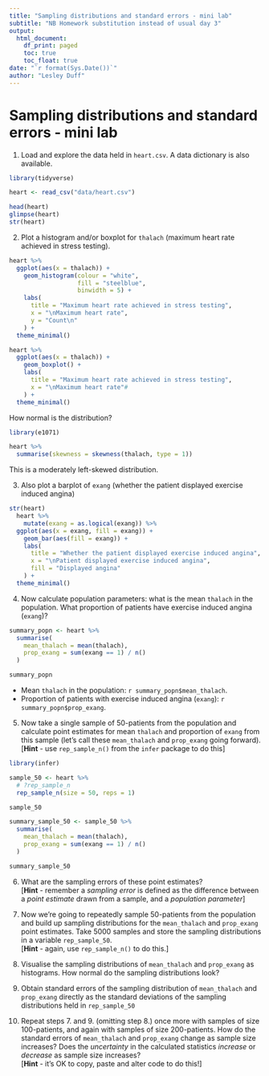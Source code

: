 ```yaml
---
title: "Sampling distributions and standard errors - mini lab"
subtitle: "NB Homework substitution instead of usual day 3"
output:
  html_document:
    df_print: paged
    toc: true
    toc_float: true
date: "`r format(Sys.Date())`"
author: "Lesley Duff"
---
```

# Sampling distributions and standard errors - mini lab


1. Load and explore the data held in `heart.csv`. A data dictionary is also available.  

```r
library(tidyverse)
```

```r
heart <- read_csv("data/heart.csv")

head(heart)
glimpse(heart)
str(heart)
```

  
2. Plot a histogram and/or boxplot for `thalach` (maximum heart rate achieved in
stress testing).
```r
heart %>% 
  ggplot(aes(x = thalach)) +
    geom_histogram(colour = "white", 
                   fill = "steelblue",
                   binwidth = 5) +
    labs(
      title = "Maximum heart rate achieved in stress testing",
      x = "\nMaximum heart rate",
      y = "Count\n"
    ) +
  theme_minimal()

heart %>% 
  ggplot(aes(x = thalach)) +
    geom_boxplot() +
    labs(
      title = "Maximum heart rate achieved in stress testing",
      x = "\nMaximum heart rate"#
    ) +
  theme_minimal()
```
 How normal is the distribution? 
 
```r
library(e1071)

heart %>%
  summarise(skewness = skewness(thalach, type = 1))
```
 
 This is a moderately left-skewed distribution.
  
3. Also plot a barplot of `exang` (whether the patient displayed exercise 
induced angina)  
```r
str(heart)
  heart %>% 
    mutate(exang = as.logical(exang)) %>% 
  ggplot(aes(x = exang, fill = exang)) +
    geom_bar(aes(fill = exang)) +
    labs(
      title = "Whether the patient displayed exercise induced angina",
      x = "\nPatient displayed exercise induced angina",
      fill = "Displayed angina"
    ) +
  theme_minimal()
```

4. Now calculate population parameters: what is the mean `thalach` in the 
population. What proportion of patients have exercise induced angina (`exang`)? 
```r
summary_popn <- heart %>%
  summarise(
    mean_thalach = mean(thalach), 
    prop_exang = sum(exang == 1) / n()
  )

summary_popn
```
* Mean `thalach` in the population: `r summary_popn$mean_thalach`.
* Proportion of patients with exercise induced angina (`exang`): `r summary_popn$prop_exang`.

  
5. Now take a single sample of 50-patients from the population and calculate 
point estimates for mean `thalach` and proportion of `exang` from this sample 
(let's call these `mean_thalach` and `prop_exang` going forward).<br>
[**Hint** - use `rep_sample_n()` from the `infer` package to do this]  
```r
library(infer)

sample_50 <- heart %>%
  # ?rep_sample_n
  rep_sample_n(size = 50, reps = 1)

sample_50

summary_sample_50 <- sample_50 %>%
  summarise(
    mean_thalach = mean(thalach), 
    prop_exang = sum(exang == 1) / n()
  ) 

summary_sample_50
```

  
6. What are the sampling errors of these point estimates?<br>[**Hint** - 
remember a *sampling error* is defined as the difference between a 
*point estimate* drawn from a sample, and a *population parameter*]  

7. Now we're going to repeatedly sample 50-patients from the population and 
build up sampling distributions for the `mean_thalach` and `prop_exang` point 
estimates. Take 5000 samples and store the sampling distributions in a variable
`rep_sample_50`.<br>[**Hint** - again, use `rep_sample_n()` to do this.]  
  
8. Visualise the sampling distributions of `mean_thalach` and `prop_exang` as 
histograms. How normal do the sampling distributions look?  

9. Obtain standard errors of the sampling distribution of `mean_thalach` and 
`prop_exang` directly as the standard deviations of the sampling distributions 
held in `rep_sample_50`  
  
10. Repeat steps 7. and 9. (omitting step 8.) once more with samples of size 
100-patients, and again with samples of size 200-patients. How do the standard 
errors of `mean_thalach` and `prop_exang` change as sample size increases? Does 
the *uncertainty* in the calculated statistics *increase* or *decrease* as 
sample size increases?<br>[**Hint** - it's OK to copy, paste and alter code to 
do this!]  





